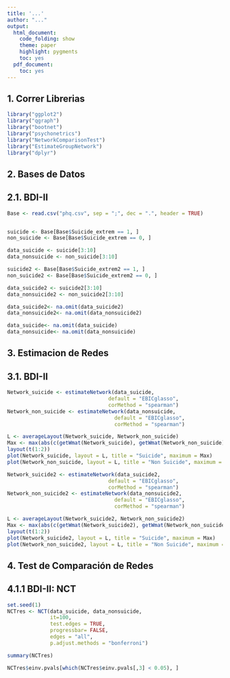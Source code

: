 ```yaml
---
title: '...'
author: "..."
output:
  html_document:
    code_folding: show
    theme: paper
    highlight: pygments
    toc: yes
  pdf_document:
    toc: yes
---
```


## 1.  Correr Librerias

```r
library("ggplot2")
library("qgraph")
library("bootnet")
library("psychonetrics")
library("NetworkComparisonTest")
library("EstimateGroupNetwork")
library("dplyr")
```

## 2.  Bases de Datos 
## 2.1. BDI-II

```r
Base <- read.csv("phq.csv", sep = ";", dec = ".", header = TRUE)


suicide <- Base[Base$Suicide_extrem == 1, ]
non_suicide <- Base[Base$Suicide_extrem == 0, ]

data_suicide <- suicide[3:10]
data_nonsuicide <- non_suicide[3:10]

suicide2 <- Base[Base$Suicide_extrem2 == 1, ]
non_suicide2 <- Base[Base$Suicide_extrem2 == 0, ]

data_suicide2 <- suicide2[3:10]
data_nonsuicide2 <- non_suicide2[3:10]

data_suicide2<- na.omit(data_suicide2)
data_nonsuicide2<- na.omit(data_nonsuicide2)

data_suicide<- na.omit(data_suicide)
data_nonsuicide<- na.omit(data_nonsuicide)


```

## 3.  Estimacion de Redes 
## 3.1. BDI-II

```r
Network_suicide <- estimateNetwork(data_suicide,
                                 default = "EBICglasso",
                                 corMethod = "spearman")
Network_non_suicide <- estimateNetwork(data_nonsuicide,
                                   default = "EBICglasso",
                                   corMethod = "spearman")

L <- averageLayout(Network_suicide, Network_non_suicide)
Max <- max(abs(c(getWmat(Network_suicide), getWmat(Network_non_suicide))))
layout(t(1:2))
plot(Network_suicide, layout = L, title = "Suicide", maximum = Max)
plot(Network_non_suicide, layout = L, title = "Non Suicide", maximum = Max)

Network_suicide2 <- estimateNetwork(data_suicide2,
                                 default = "EBICglasso",
                                 corMethod = "spearman")
Network_non_suicide2 <- estimateNetwork(data_nonsuicide2,
                                   default = "EBICglasso",
                                   corMethod = "spearman")

L <- averageLayout(Network_suicide2, Network_non_suicide2)
Max <- max(abs(c(getWmat(Network_suicide2), getWmat(Network_non_suicide2))))
layout(t(1:2))
plot(Network_suicide2, layout = L, title = "Suicide", maximum = Max)
plot(Network_non_suicide2, layout = L, title = "Non Suicide", maximum = Max)

```
## 4. Test de Comparación de Redes
## 4.1.1 BDI-II: NCT

```r
set.seed(1)
NCTres <- NCT(data_suicide, data_nonsuicide, 
              it=100,
              test.edges = TRUE,
              progressbar= FALSE,
              edges = "all",
              p.adjust.methods = "bonferroni")

summary(NCTres)

NCTres$einv.pvals[which(NCTres$einv.pvals[,3] < 0.05), ]

```





